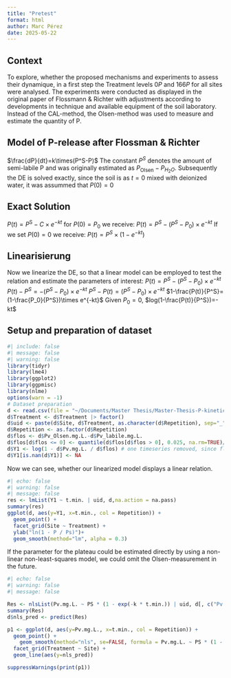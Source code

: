 ```yaml
---
title: "Pretest"
format: html
author: Marc Pérez
date: 2025-05-22
---
```


## Context

To explore, whether the proposed mechanisms and experiments to assess their dynamique, in a first step the Treatment levels $0P$ and $166P$ for all sites were analysed. The experiments were conducted as displayed in the original paper of Flossmann & Richter with adjustments according to developments in technique and available equipment of the soil laboratory. Instead of the CAL-method, the Olsen-method was used to measure and estimate the quantity of P.

## Model of P-release after Flossman & Richter
$\frac{dP}{dt}=k\times(P^S-P)$
The constant $P^S$ denotes the amount of semi-labile P and was originally estimated as $P_\text{Olsen}-P_{H_2O}$. Subsequently the DE is solved exactly, since the soil is as $t=0$ mixed with deionized water, it was assummed that $P(0)=0$

## Exact Solution
$P(t)=P^{\text{S}}-C\times e^{-kt}$
for $P(0)=P_0$ we receive:
$P(t)=P^S-(P^S-P_0)\times e^{-kt}$
If we set $P(0)=0$ we receive:
$P(t)=P^S\times(1-e^{-kt})$

## Linearisierung
Now we linearize the DE, so that a linear model can be employed to test the relation and estimate the parameters of interest:
$P(t)=P^S-(P^S-P_0)\times e^{-kt}$
$P(t)-P^S=-(P^S-P_0)\times e^{-kt}$
$P^S-P(t)=(P^S-P_0)\times e^{-kt}$
$1-\frac{P(t)}{P^S}=(1-\frac{P_0}{P^S})\times e^{-kt}$
Given $P_0=0$,
$log(1-\frac{P(t)}{P^S})=-kt$

## Setup and preparation of dataset


```r
#| include: false
#| message: false
#| warning: false
library(tidyr)
library(lme4)
library(ggplot2)
library(ggpmisc)
library(nlme)
options(warn = -1)
# Dataset preparation
d <- read.csv(file = "~/Documents/Master Thesis/Master-Thesis-P-kinetics/data/P-release.csv", na.strings = c("", "n.a."))
d$Treatment <- d$Treatment |> factor()
d$uid <- paste(d$Site, d$Treatment, as.character(d$Repetition), sep="_")
d$Repetition <- as.factor(d$Repetition)
d$flos <- d$Pv_Olsen.mg.L.-d$Pv_labile.mg.L.
d$flos[d$flos <= 0] <- quantile(d$flos[d$flos > 0], 0.025, na.rm=TRUE)/2
d$Y1 <- log(1 - d$Pv.mg.L. / d$flos) # one timeseries removed, since flos too low
d$Y1[is.nan(d$Y1)] <- NA
```

Now we can see, whether our linearized model displays a linear relation.

```r
#| echo: false
#| warning: false
#| message: false
res <- lmList(Y1 ~ t.min. | uid, d,na.action = na.pass)
summary(res)
ggplot(d, aes(y=Y1, x=t.min., col = Repetition)) +
  geom_point() +
  facet_grid(Site ~ Treatment) + 
  ylab("ln(1 - P / Ps)")+
  geom_smooth(method="lm", alpha = 0.3)

```

If the parameter for the plateau could be estimated directly by using a non-linear non-least-squares model, we could omit the Olsen-measurement in the future.

```r
#| echo: false
#| warning: false
#| message: false

Res <- nlsList(Pv.mg.L. ~ PS * (1 - exp(-k * t.min.)) | uid, d[, c("Pv.mg.L.", "uid", "t.min.")],  start=list(PS=0.1,k=0.2))
summary(Res)
d$nls_pred <- predict(Res)

p1 <- ggplot(d, aes(y=Pv.mg.L., x=t.min., col = Repetition)) +
  geom_point() +
    geom_smooth(method="nls", se=FALSE, formula = Pv.mg.L. ~ PS * (1 - exp(-k * t.min.))) +
  facet_grid(Treatment ~ Site) +
  geom_line(aes(y=nls_pred))

suppressWarnings(print(p1))

```

